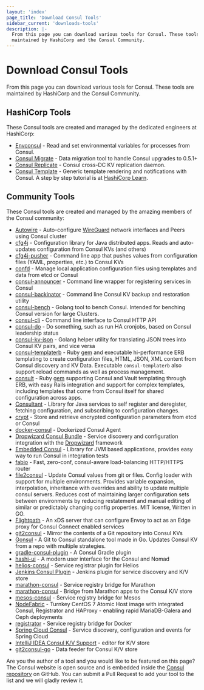 ```yaml
---
layout: 'index'
page_title: 'Download Consul Tools'
sidebar_current: 'downloads-tools'
description: |-
  From this page you can download various tools for Consul. These tools are
  maintained by HashiCorp and the Consul Community.
---
```


# Download Consul Tools

From this page you can download various tools for Consul. These tools are maintained by HashiCorp and the Consul Community.

## HashiCorp Tools

These Consul tools are created and managed by the dedicated engineers at HashiCorp:

- [Envconsul](https://github.com/hashicorp/envconsul) - Read and set environmental variables for processes from Consul.
- [Consul Migrate](https://github.com/hashicorp/consul-migrate) - Data migration tool to handle Consul upgrades to 0.5.1+
- [Consul Replicate](https://github.com/hashicorp/consul-replicate) - Consul cross-DC KV replication daemon.
- [Consul Template](https://github.com/hashicorp/consul-template) - Generic template rendering and notifications with Consul. A step by step tutorial is at [HashiCorp Learn](https://learn.hashicorp.com/consul/developer-configuration/consul-template).

## Community Tools

These Consul tools are created and managed by the amazing members of the Consul community:

- [Autowire](https://github.com/geniousphp/autowire) - Auto-configure [WireGuard](https://www.wireguard.com/) network interfaces and Peers using Consul cluster
- [cfg4j](http://www.cfg4j.org) - Configuration library for Java distributed apps. Reads and auto-updates configuration from Consul KVs (and others)
- [cfg4j-pusher](https://github.com/cfg4j/cfg4j-pusher) - Command line app that pushes values from configuration files (YAML, properties, etc.) to Consul KVs
- [confd](https://github.com/kelseyhightower/confd) - Manage local application configuration files using templates and data from etcd or Consul
- [consul-announcer](https://github.com/ncbi/consul-announcer) - Command line wrapper for registering services in Consul
- [consul-backinator](https://github.com/myENA/consul-backinator) - Command line Consul KV backup and restoration utility
- [consul-bench](https://github.com/criteo/consul-bench) - Golang tool to bench Consul. Intended for benching Consul version for large Clusters.
- [consul-cli](https://github.com/CiscoCloud/consul-cli) - Command line interface to Consul HTTP API
- [consul-do](https://github.com/zeroXten/consul-do) - Do something, such as run HA cronjobs, based on Consul leadership status
- [consul-kv-json](https://github.com/opencopilot/consul-kv-json) - Golang helper utility for translating JSON trees into Consul KV pairs, and vice versa
- [consul-templaterb](https://github.com/criteo/consul-templaterb/) - Ruby [gem](https://rubygems.org/gems/consul-templaterb) and executable hi-performance ERB templating to create configuration files, HTML, JSON, XML content from Consul discovery and KV Data. Executable `consul-templaterb` also support reload commands as well as process management.
- [consult](https://github.com/veracross/consult/) - Ruby [gem](https://rubygems.org/gems/consult) supporting Consul and Vault templating through ERB, with easy Rails integration and support for complex templates, including templates that come from Consul itself for shared configuration across apps.
- [Consultant](https://github.com/Magnetme/consultant) - Library for Java services to self register and deregister, fetching configuration, and subscribing to configuration changes.
- [crypt](http://xordataexchange.github.io/crypt/) - Store and retrieve encrypted configuration parameters from etcd or Consul
- [docker-consul](https://github.com/gliderlabs/docker-consul) - Dockerized Consul Agent
- [Dropwizard Consul Bundle](https://github.com/smoketurner/dropwizard-consul) - Service discovery and configuration integration with the [Dropwizard](http://www.dropwizard.io/) framework
- [Embedded Consul](https://github.com/pszymczyk/embedded-consul) - Library for JVM based applications, provides easy way to run Consul in integration tests
- [fabio](https://github.com/eBay/fabio) - Fast, zero-conf, consul-aware load-balancing HTTP/HTTPS router
- [file2consul](https://github.com/joeatbayes/file2consul) - Update Consul values from git or files. Config loader with support for multiple environments. Provides variable expansion, interpolation, inheritance with overrides and ability to update multiple consul servers. Reduces cost of maintaining larger configuration sets between environments by reducing restatement and manual editing of similar or predictably changing config properties. MIT license, Written in GO.
- [Flightpath](https://docs.flightpath.xyz/) - An xDS server that can configure Envoy to act as an Edge proxy for Consul Connect enabled services
- [git2consul](https://github.com/ryanbreen/git2consul) - Mirror the contents of a Git repository into Consul KVs
- [Gonsul](https://github.com/miniclip/gonsul) - A Git to Consul standalone tool made in Go. Updates Consul KV from a repo with multiple strategies.
- [gradle-consul-plugin](https://github.com/amirkibbar/red-apple) - A Consul Gradle plugin
- [hashi-ui](https://github.com/jippi/hashi-ui) - A modern user interface for the Consul and Nomad
- [helios-consul](https://github.com/SVT/helios-consul) - Service registrar plugin for Helios
- [Jenkins Consul Plugin](https://plugins.jenkins.io/consul) - Jenkins plugin for service discovery and K/V store
- [marathon-consul](https://github.com/allegro/marathon-consul) - Service registry bridge for Marathon
- [marathon-consul](https://github.com/CiscoCloud/marathon-consul) - Bridge from Marathon apps to the Consul K/V store
- [mesos-consul](https://github.com/CiscoCloud/mesos-consul) - Service registry bridge for Mesos
- [NodeFabric](http://opennodecloud.com/products/nodefabric.html) - Turnkey CentOS 7 Atomic Host image with integrated Consul, Registrator and HAProxy - enabling rapid MariaDB-Galera and Ceph deployments
- [registrator](https://github.com/gliderlabs/registrator) - Service registry bridge for Docker
- [Spring Cloud Consul](https://github.com/spring-cloud/spring-cloud-consul) - Service discovery, configuration and events for Spring Cloud
- [IntelliJ IDEA Consul K/V Support](https://plugins.jetbrains.com/plugin/10511-consul-k-v-support) - editor for K/V store
- [git2consul-go](https://github.com/KohlsTechnology/git2consul-go) - Data feeder for Consul K/V store

Are you the author of a tool and you would like to be featured on this page? The Consul website is open source and is embedded inside the [Consul repository](https://github.com/hashicorp/consul) on GitHub. You can submit a Pull Request to add your tool to the list and we will gladly review it.
